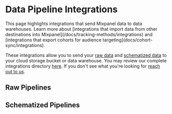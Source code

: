 
# Data Pipeline Integrations

<Callout type="info">
This page highlights integrations that send Mixpanel data to data warehouses. Learn more about [integrations that import data from other destinations into Mixpanel](/docs/tracking-methods/integrations) and [integrations that export cohorts for audience targeting](docs/cohort-sync/integrations).
</Callout>

These integrations allow you to send your [raw data](/docs/data-pipelines#raw) and [schematized data](/docs/data-pipelines#schematized) to your cloud storage bucket or data warehouse. You may review our complete integrations directory [here](https://mixpanel.com/partners/integrations). If you don't see what you're looking for [reach out to us](https://mixpanel.com/get-support).

## Raw Pipelines

<Cards>
  <Card icon title="Raw AWS Pipeline" href="/docs/data-pipelines/integrations/raw-aws-pipeline" />
  <Card icon title="Raw Azure Pipeline" href="/docs/data-pipelines/integrations/raw-azure-pipeline" />
  <Card icon title="Raw GCS Pipeline" href="/docs/data-pipelines/integrations/raw-gcs-pipeline" />
</Cards>

## Schematized Pipelines

<Cards>
  <Card icon title="Schematized AWS Pipeline" href="/docs/data-pipelines/integrations/schematized-aws-pipeline" />
  <Card icon title="Schematized Azure Pipeline" href="/docs/data-pipelines/integrations/schematized-azure-pipeline" />
  <Card icon title="Schematized BigQuery Pipeline" href="/docs/data-pipelines/integrations/schematized-bigquery-pipeline" />
  <Card icon title="Schematized GCS Pipeline" href="/docs/data-pipelines/integrations/schematized-gcs-pipeline" />
  <Card icon title="Schematized Snowflake Pipeline" href="/docs/data-pipelines/integrations/schematized-snowflake-pipeline" />
</Cards>
